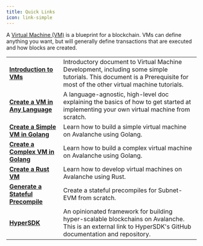 ```yaml
---
title: Quick Links
icon: link-simple
---
```


A [Virtual Machine (VM)](/learn/avalanche/virtual-machines) is a blueprint for a
blockchain. VMs can define anything you want, but will generally define transactions that are 
executed and how blocks are created.

|  |  |
| :------------------------------------------------- | :-------------------------------------------------------------------------------------------------------------------------------------------------- |
| [**Introduction to VMs**](/build/vm/intro.md) | Introductory document to Virtual Machine Development, including some simple tutorials. This document is a Prerequisite for most of the other virtual machine tutorials. |
| [**Create a VM in Any Language**](/build/vm/any-lang-vm.md)  | A language-agnostic, high-level doc explaining the basics of how to get started at implementing your own virtual machine from scratch.|
| [**Create a Simple VM in Golang**](/build/vm/golang-vms/golang-vm-simple.md)      | Learn how to build a simple virtual machine  on Avalanche using Golang. |
| [**Create a Complex VM in Golang**](/build/vm/golang-vms/golang-vm-complex.md)      | Learn how to build a complex virtual machine on Avalanche using Golang. |
| [**Create a Rust VM**](/build/vm/create/rust-vm.md)      | Learn how to develop virtual machines on Avalanche using Rust. |
| [**Generate a Stateful Precompile**](/build/vm/evm/intro.md)      | Create a stateful precompiles for Subnet-EVM from scratch. |
| [**HyperSDK**](https://github.com/ava-labs/hypersdk#readme)      | An opinionated framework for building hyper-scalable blockchains on Avalanche. This is an external link to HyperSDK's GitHub documentation and repository.|
